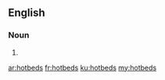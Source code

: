 ==English==

===Noun===
{{head|en|plural}}

# {{plural of|hotbed|lang=en}}

[[ar:hotbeds]]
[[fr:hotbeds]]
[[ku:hotbeds]]
[[my:hotbeds]]